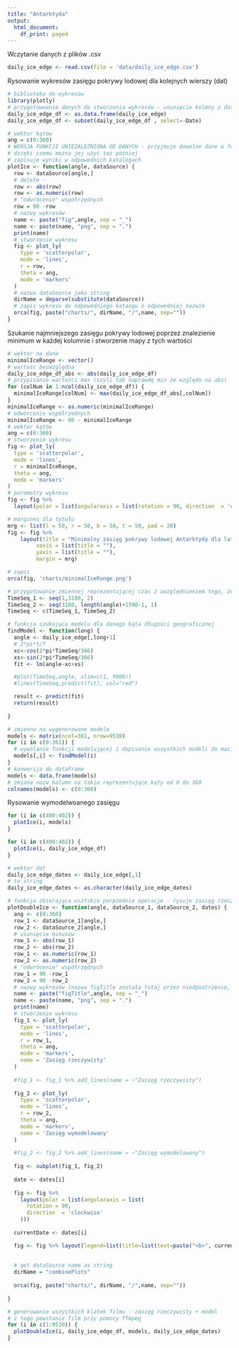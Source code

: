 ```yaml
---
title: "Antarktyda"
output:
  html_document:
    df_print: paged
---
```


Wczytanie danych z plików .csv
```r
daily_ice_edge <- read.csv(file = 'data/daily_ice_edge.csv')
```


Rysowanie wykresów zasięgu pokrywy lodowej dla kolejnych wierszy (dat)
```r
# biblioteka do wykresów
library(plotly)
# przygotowwanie danych do stworzenia wykresów - usunięcie kolmny z datą
daily_ice_edge_df <- as.data.frame(daily_ice_edge)
daily_ice_edge_df <- subset(daily_ice_edge_df , select=-Date)

# wektor kątów
ang = c(0:360)
# WERSJA FUNKCJI UNIEZALEŻNIONA OD DANYCH - przyjmuje dowolne dane w formacie macierzy
# dzięki czemu można jej użyć też później
# zapisuje wyniki w odpowednich katalogach
plotIce <- function(angle, dataSource) {
  row <- dataSource[angle,]
  # delete -
  row <- abs(row)
  row <- as.numeric(row)
  # "odwrócenie" współrzędnych
  row = 90 -row
  # nazwy wykresów
  name <- paste("fig",angle, sep = "_")
  name <- paste(name, "png", sep = ".")
  print(name)
  # stworzenie wykresu
  fig <- plot_ly(
    type = 'scatterpolar',
    mode = 'lines',
    r = row,
    theta = ang,
    mode = 'markers'
  )
  # nazwa dataSource jako string
  dirName = deparse(substitute(dataSource))
  # zapis wykresu do odpowedniego kataogu o odpowedniej nazwie
  orca(fig, paste("charts/", dirName, "/",name, sep=""))
}
```

Szukanie najmniejszego zasięgu pokrywy lodowej poprzez znalezienie minimum w każdej kolumnie i stworzenie mapy z tych wartości
```r
# wektor na dane
minimalIceRange <- vector()
# wartośc bezwzględna
daily_ice_edge_df_abs <- abs(daily_ice_edge_df)
# przypisanie wartości max (czyli tak naprawdę min ze względu na abs)
for (colNum in 1:ncol(daily_ice_edge_df)) {
  minimalIceRange[colNum] <- max(daily_ice_edge_df_abs[,colNum])
}
minimalIceRange <- as.numeric(minimalIceRange)
# odwórcenie współrzednych
minimalIceRange <- 90 - minimalIceRange
# wektor kątów
ang = c(0:360)
# stworzenie wykresu
fig <- plot_ly(
  type = 'scatterpolar',
  mode = 'lines',
  r = minimalIceRange,
  theta = ang,
  mode = 'markers'
)
# parametry wykresu
fig <- fig %>%
  layout(polar = list(angularaxis = list(rotation = 90, direction  = 'clockwise')))

# margines dla tytułu
mrg <- list(l = 50, r = 50, b = 50, t = 50, pad = 20)
fig <- fig %>%
    layout(title = "Minimalny zasięg pokrywy lodowej Antarktydy dla lat 1978-2009",
         xaxis = list(title = ""),
         yaxis = list(title = ""),
         margin = mrg)

# zapis
orca(fig, 'charts/minimalIceRange.png')

```



```r
# przygotowanie zmiennej reprezentującej czas z uwzględnieniem tego, że w pewnym momencie dane są co jeden, a nie dwa dni
TimeSeq_1 <- seq(1,3180, 2)
TimeSeq_2 <- seq(3180, length(angle)+1590-1, 1)
TimeSeq <- c(TimeSeq_1, TimeSeq_2)

# funkcja szukająca modelu dla danego kąta długości geograficznej
findModel <- function(long) {
  angle <- daily_ice_edge[,long+1]
  # 2*pi*t/T
  xc<-cos(2*pi*TimeSeq/366)
  xs<-sin(2*pi*TimeSeq/366)
  fit <- lm(angle~xc+xs)

  #plot(TimeSeq,angle, xlim=c(1, 9000))
  #lines(TimeSeq,predict(fit), col="red")

  result <- predict(fit)
  return(result)
  
}

# zmienna na wygenerowane modele
models <- matrix(ncol=361, nrow=9530)
for (i in c(0:361)) {
  # wywólanie funkcji modelującej i dopisanie wszystkich modeli do macierzy
  models[,i] <- findModel(i)
}
# konwersja do dataFrame
models <- data.frame(models)
# zmiana nazw kolumn na takie reprezentujące kąty od 0 do 360
colnames(models) <- c(0:360)
```

Rysowanie wymodelwoanego zasięgu
```r
for (i in c(400:402)) {
  plotIce(i, models)
}

for (i in c(400:402)) {
  plotIce(i, daily_ice_edge_df)
}
```

```r

# wektor dat
daily_ice_edge_dates <- daily_ice_edge[,1]
# to string
daily_ice_edge_dates <- as.character(daily_ice_edge_dates)

# funkcja zbierająca wsztskie porpzednie operacje - rysuje zasięg rzeczywisty i model na tym samy wykresie 
plotDoubleIce <- function(angle, dataSource_1, dataSource_2, dates) {
  ang <- c(0:360)
  row_1 <- dataSource_1[angle,]
  row_2 <- dataSource_2[angle,]
  # usunięcie minusów
  row_1 <- abs(row_1)
  row_2 <- abs(row_2)
  row_1 <- as.numeric(row_1)
  row_2 <- as.numeric(row_2)
  # "odwrócenie" współrzędnych
  row_1 = 90 -row_1
  row_2 = 90 -row_2
  # nazwy wykresów (nazwa figTitle została tutaj przez niedpoatrzenie, powinno być fig ale niech już tak zostanie :) )
  name <- paste("figTitle",angle, sep = "_")
  name <- paste(name, "png", sep = ".")
  print(name)
  # stworzenie wykresu
  fig_1 <- plot_ly(
    type = 'scatterpolar',
    mode = 'lines',
    r = row_1,
    theta = ang,
    mode = 'markers',
    name = 'Zasięg rzeczywisty'
  )
  
  #fig_1 <- fig_1 %>% add_lines(name = ~"Zasięg rzeczywisty")
    
  fig_2 <- plot_ly(
    type = 'scatterpolar',
    mode = 'lines',
    r = row_2,
    theta = ang,
    mode = 'markers',
    name = 'Zasięg wymodelowany'
  )
  
  #fig_2 <- fig_2 %>% add_lines(name = ~"Zasięg wymodelowany")
  
  fig <- subplot(fig_1, fig_2)
  
  date <- dates[i]
  
  fig <- fig %>%
    layout(polar = list(angularaxis = list(
      rotation = 90,
      direction  = 'clockwise'
    )))
  
  currentDate <- dates[i]

  fig <- fig %>% layout(legend=list(title=list(text=paste("<b>", currentDate, "</b>", sep=""))))
  
    
  # get dataSource name as string
  dirName = "combinePlots"
  
  orca(fig, paste("charts/", dirName, "/",name, sep=""))
  
}


```

```r
# generowanie wszystkich klatek filmu - zasięg rzeczywisty + model
# z tego powstanie film przy pomocy ffmpeg
for (i in c(1:9530)) {
  plotDoubleIce(i, daily_ice_edge_df, models, daily_ice_edge_dates)
}
```





